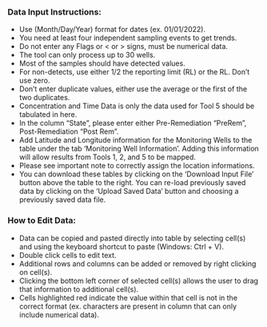 <h3><b>Data Input Instructions:</b></h3>

* Use (Month/Day/Year) format for dates (ex. 01/01/2022).
* You need at least four independent sampling events to get trends.
* Do not enter any Flags or < or > signs, must be numerical data.
* The tool can only process up to 30 wells.
* Most of the samples should have detected values.
* For non-detects, use either 1/2 the reporting limit (RL) or the RL. Don't use zero.
* Don't enter duplicate values, either use the average or the first of the two duplicates.
* Concentration and Time Data is only the data used for Tool 5 should be tabulated in here. 
* In the column "State", please enter either Pre-Remediation "PreRem", Post-Remediation "Post Rem". 
* Add Latitude and Longitude information for the Monitoring Wells to the table under the tab 'Monitoring Well Information'. Adding this information will allow results from Tools 1, 2, and 5 to be mapped.
* Please see important note to correctly assign the location informations. 
* You can download these tables by clicking on the 'Download Input File' button above the table to the right. You can re-load previously saved data by clicking on the 'Upload Saved Data' button and choosing a previously saved data file.

<h3><b>How to Edit Data:</b></h3>

* Data can be copied and pasted directly into table by selecting cell(s) and using the keyboard shortcut to paste (Windows: Ctrl + V).
* Double click cells to edit text.
* Additional rows and columns can be added or removed by right clicking on cell(s).
* Clicking the bottom left corner of selected cell(s) allows the user to drag that information to additional cell(s).
* Cells highlighted red indicate the value within that cell is not in the correct format (ex. characters are present in column that can only include numerical data). 

